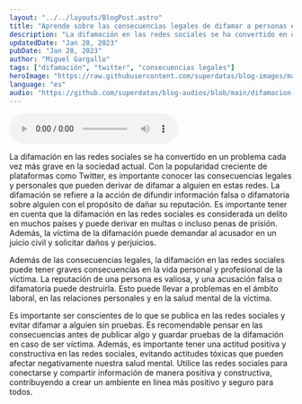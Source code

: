 ```yaml
---
layout: "../../layouts/BlogPost.astro"
title: "Aprende sobre las consecuencias legales de difamar a personas en Twitter"
description: "La difamación en las redes sociales se ha convertido en un problema cada vez más grave en la sociedad actual."
updatedDate: "Jan 28, 2023"
pubDate: "Jan 28, 2023"
author: "Miguel Gargallo"
tags: ["difamación", "twitter", "consecuencias legales"]
heroImage: "https://raw.githubusercontent.com/superdatas/blog-images/main/generic/miguelgargalloblog.png"
language: "es"
audio: "https://github.com/superdatas/blog-audios/blob/main/difamacion-twitter-consecuencias-legales.mp3"
---
```


<audio controls>
  <source src="https://github.com/superdatas/blog-audios/raw/main/012823/difamacion-twitter-consecuencias-legales.mp3?raw=true" type="audio/mp3" />
</audio> 

La difamación en las redes sociales se ha convertido en un problema cada vez más grave en la sociedad actual. Con la popularidad creciente de plataformas como Twitter, es importante conocer las consecuencias legales y personales que pueden derivar de difamar a alguien en estas redes. La difamación se refiere a la acción de difundir información falsa o difamatoria sobre alguien con el propósito de dañar su reputación. Es importante tener en cuenta que la difamación en las redes sociales es considerada un delito en muchos países y puede derivar en multas o incluso penas de prisión. Además, la víctima de la difamación puede demandar al acusador en un juicio civil y solicitar daños y perjuicios.

Además de las consecuencias legales, la difamación en las redes sociales puede tener graves consecuencias en la vida personal y profesional de la víctima. La reputación de una persona es valiosa, y una acusación falsa o difamatoria puede destruirla. Esto puede llevar a problemas en el ámbito laboral, en las relaciones personales y en la salud mental de la víctima.

Es importante ser conscientes de lo que se publica en las redes sociales y evitar difamar a alguien sin pruebas. Es recomendable pensar en las consecuencias antes de publicar algo y guardar pruebas de la difamación en caso de ser víctima. Además, es importante tener una actitud positiva y constructiva en las redes sociales, evitando actitudes tóxicas que pueden afectar negativamente nuestra salud mental. Utilice las redes sociales para conectarse y compartir información de manera positiva y constructiva, contribuyendo a crear un ambiente en línea más positivo y seguro para todos.
